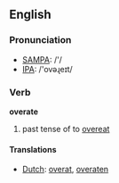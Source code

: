 ==English==

=== Pronunciation ===
*[[w:SAMPA|SAMPA]]: /'/
*[[w:IPA|IPA]]: /'ovəɻeɪt/

=== Verb ===

'''overate'''

# past tense of to [[overeat]]

==== Translations ====
*[[Dutch]]: [[overat]], [[overaten]]